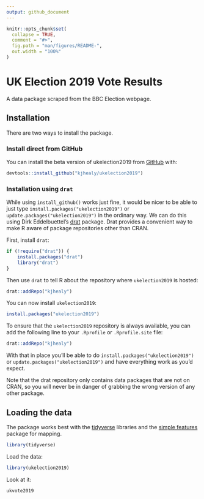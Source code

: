 ```yaml
---
output: github_document
---
```


<!-- README.md is generated from README.Rmd. Please edit that file -->

```r
knitr::opts_chunk$set(
  collapse = TRUE,
  comment = "#>",
  fig.path = "man/figures/README-",
  out.width = "100%"
)
```

# UK Election 2019 Vote Results

<!-- badges: start -->
<!-- badges: end -->

A data package scraped from the BBC Election webpage.


## Installation

There are two ways to install the package.

### Install direct from GitHub

You can install the beta version of ukelection2019 from [GitHub](https://github.com/kjhealy/ukelection2019) with:

``` r
devtools::install_github("kjhealy/ukelection2019")
```

### Installation using `drat`

While using `install_github()` works just fine, it would be nicer to be able to just type `install.packages("ukelection2019")` or `update.packages("ukelection2019")` in the ordinary way. We can do this using Dirk Eddelbuettel's [drat](http://eddelbuettel.github.io/drat/DratForPackageUsers.html) package. Drat provides a convenient way to make R aware of package repositories other than CRAN.

First, install `drat`:

```r
if (!require("drat")) {
    install.packages("drat")
    library("drat")
}
```

Then use `drat` to tell R about the repository where `ukelection2019` is hosted:

```r
drat::addRepo("kjhealy")
```

You can now install `ukelection2019`:

```r
install.packages("ukelection2019")
```

To ensure that the `ukelection2019` repository is always available, you can add the following line to your `.Rprofile` or `.Rprofile.site` file:

```r
drat::addRepo("kjhealy")
```

With that in place you'll be able to do `install.packages("ukelection2019")` or `update.packages("ukelection2019")` and have everything work as you'd expect. 

Note that the drat repository only contains data packages that are not on CRAN, so you will never be in danger of grabbing the wrong version of any other package.


## Loading the data

The package works best with the [tidyverse](http://tidyverse.org/) libraries and the [simple features](https://r-spatial.github.io/sf/index.html) package for mapping.

```r
library(tidyverse)
```

Load the data:

```r
library(ukelection2019)
```

Look at it:

```r
ukvote2019
```
